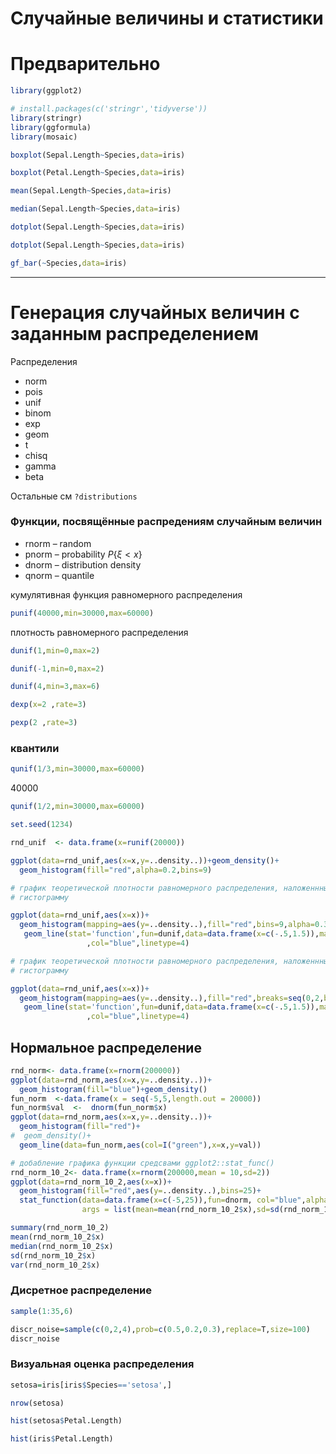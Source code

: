 

# Случайные величины  и статистики



# Предварительно


```r
library(ggplot2)
```

```r
# install.packages(c('stringr','tidyverse'))
library(stringr)
library(ggformula)
library(mosaic)
```


```r
boxplot(Sepal.Length~Species,data=iris)
```


```r
boxplot(Petal.Length~Species,data=iris)
```


```r
mean(Sepal.Length~Species,data=iris)
```



```r
median(Sepal.Length~Species,data=iris)
```



```r
dotplot(Sepal.Length~Species,data=iris)
```


```r
dotplot(Sepal.Length~Species,data=iris)
```




```r
gf_bar(~Species,data=iris)
```

* * *

# Генерация случайных величин с заданным распределением


Распределения 

*  norm
*  pois
*  unif
*  binom
*  exp
*  geom
*  t
*  chisq
*  gamma
*  beta

Остальные см `?distributions`




### Функции, посвящённые распредениям случайным величин 

* rnorm -- random 
* pnorm -- probability $P\{\xi \lt x\}$
* dnorm -- distribution density
* qnorm -- quantile


кумулятивная функция равномерного распределения


```r
punif(40000,min=30000,max=60000)
```


плотность равномерного распределения


```r
dunif(1,min=0,max=2)
```



```r
dunif(-1,min=0,max=2)
```



```r
dunif(4,min=3,max=6)
```

```r
dexp(x=2 ,rate=3)
```


```r
pexp(2 ,rate=3)
```

### квантили


```r
qunif(1/3,min=30000,max=60000)
```


40000



```r
qunif(1/2,min=30000,max=60000)
```

```r
set.seed(1234)
```

```r
rnd_unif  <- data.frame(x=runif(20000))
```


```r
ggplot(data=rnd_unif,aes(x=x,y=..density..))+geom_density()+
  geom_histogram(fill="red",alpha=0.2,bins=9)
```

```r
# график теоретической плотности равномерного распределения, наложеннный на
# гистограмму

ggplot(data=rnd_unif,aes(x=x))+
  geom_histogram(mapping=aes(y=..density..),fill="red",bins=9,alpha=0.3)+
   geom_line(stat='function',fun=dunif,data=data.frame(x=c(-.5,1.5)),mapping=aes(x=x) ,size=0.5
                 ,col="blue",linetype=4)

```





```r
# график теоретической плотности равномерного распределения, наложеннный на
# гистограмму

ggplot(data=rnd_unif,aes(x=x))+
  geom_histogram(mapping=aes(y=..density..),fill="red",breaks=seq(0,2,by=0.25),alpha=0.3)+
   geom_line(stat='function',fun=dunif,data=data.frame(x=c(-.5,1.5)),mapping=aes(x=x) ,size=0.5
                 ,col="blue",linetype=4)

```



## Нормальное распределение


```r
rnd_norm<- data.frame(x=rnorm(200000))
ggplot(data=rnd_norm,aes(x=x,y=..density..))+
  geom_histogram(fill="blue")+geom_density()
fun_norm  <-data.frame(x = seq(-5,5,length.out = 20000))
fun_norm$val  <-  dnorm(fun_norm$x)
ggplot(data=rnd_norm,aes(x=x,y=..density..))+
  geom_histogram(fill="red")+
#  geom_density()+
  geom_line(data=fun_norm,aes(col=I("green"),x=x,y=val))
```


```r
# добабление графика функции средсвами ggplot2::stat_func()
rnd_norm_10_2<- data.frame(x=rnorm(200000,mean = 10,sd=2))
ggplot(data=rnd_norm_10_2,aes(x=x))+
  geom_histogram(fill="red",aes(y=..density..),bins=25)+
  stat_function(data=data.frame(x=c(-5,25)),fun=dnorm, col="blue",alpha=0.3,geom='line',size=1.2,n=500,
                args = list(mean=mean(rnd_norm_10_2$x),sd=sd(rnd_norm_10_2$x)))
```





```r
summary(rnd_norm_10_2)
mean(rnd_norm_10_2$x)
median(rnd_norm_10_2$x)
sd(rnd_norm_10_2$x)
var(rnd_norm_10_2$x)
```




### Дисретное распределение


```r
sample(1:35,6)
```

```r
discr_noise=sample(c(0,2,4),prob=c(0.5,0.2,0.3),replace=T,size=100)
discr_noise
```




### Визуальная оценка распределения


```r
setosa=iris[iris$Species=='setosa',]
```


```r
nrow(setosa)
```


```r
hist(setosa$Petal.Length)
```


```r
hist(iris$Petal.Length)
```

